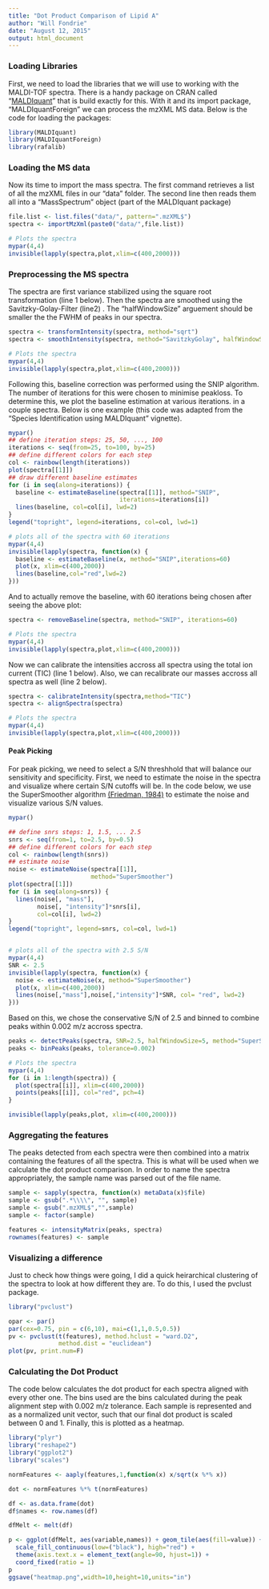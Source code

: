 ```yaml
---
title: "Dot Product Comparison of Lipid A"
author: "Will Fondrie"
date: "August 12, 2015"
output: html_document
---
```


### Loading Libraries  
First, we need to load the libraries that we will use to working with the MALDI-TOF spectra. There is a handy
package on CRAN called "[MALDIquant](http://strimmerlab.org/software/maldiquant/)" that is build exactly for this. With it and its import package, 
"MALDIquantForeign" we can process the mzXML MS data. Below is the code for loading the packages:

```r
library(MALDIquant)
library(MALDIquantForeign)
library(rafalib)
```

### Loading the MS data
Now its time to import the mass spectra. The first command retrieves a list of all the mzXML files in our "data" folder. The second line then reads them all into a "MassSpectrum" object (part of the MALDIquant
package)  


```r
file.list <- list.files("data/", pattern=".mzXML$")
spectra <- importMzXml(paste0("data/",file.list))

# Plots the spectra
mypar(4,4)
invisible(lapply(spectra,plot,xlim=c(400,2000)))

```

### Preprocessing the MS spectra
The spectra are first variance stabilized using the square root transformation (line 1 below). Then the spectra are smoothed using the Savitzky-Golay-Filter (line2) . The "halfWindowSize" arguement should be smaller the the FWHM of peaks in our spectra. 

```r
spectra <- transformIntensity(spectra, method="sqrt")
spectra <- smoothIntensity(spectra, method="SavitzkyGolay", halfWindowSize=5)

# Plots the spectra
mypar(4,4)
invisible(lapply(spectra,plot,xlim=c(400,2000)))
```

Following this, baseline correction was performed using the SNIP algorithm. The number of iterations for this were chosen to minimise peakloss. To determine this, we plot the baseline estimation at various iterations. in a couple spectra. Below is one example (this code was adapted from the "Species Identification using MALDIquant" vignette). 

```r

mypar()
## define iteration steps: 25, 50, ..., 100
iterations <- seq(from=25, to=100, by=25)
## define different colors for each step
col <- rainbow(length(iterations))
plot(spectra[[1]])
## draw different baseline estimates
for (i in seq(along=iterations)) {
  baseline <- estimateBaseline(spectra[[1]], method="SNIP",
                               iterations=iterations[i])
  lines(baseline, col=col[i], lwd=2)
}
legend("topright", legend=iterations, col=col, lwd=1)

# plots all of the spectra with 60 iterations
mypar(4,4)
invisible(lapply(spectra, function(x) {
  baseline <- estimateBaseline(x, method="SNIP",iterations=60)
  plot(x, xlim=c(400,2000))
  lines(baseline,col="red",lwd=2)
}))
```

And to actually remove the baseline, with 60 iterations being chosen after seeing the above plot:

```R
spectra <- removeBaseline(spectra, method="SNIP", iterations=60)

# Plots the spectra
mypar(4,4)
invisible(lapply(spectra,plot,xlim=c(400,2000)))
```

Now we can calibrate the intensities accross all spectra using the total ion current (TIC) (line 1 below). Also, we can recalibrate our masses accross all spectra as well (line 2 below).

```R
spectra <- calibrateIntensity(spectra,method="TIC")
spectra <- alignSpectra(spectra)

# Plots the spectra
mypar(4,4)
invisible(lapply(spectra,plot,xlim=c(400,2000)))
```  

#### Peak Picking

For peak picking, we need to select a S/N threshhold that will balance our sensitivity and specificity. First, we need to estimate the noise in the spectra and visualize where certain S/N cutoffs will be. In the code below, we use the SuperSmoother algorithm [(Friedman, 1984)](http://www.slac.stanford.edu/cgi-wrap/getdoc/slac-pub-3477.pdf) to estimate the noise and visualize various S/N values.

```R
mypar()

## define snrs steps: 1, 1.5, ... 2.5
snrs <- seq(from=1, to=2.5, by=0.5)
## define different colors for each step
col <- rainbow(length(snrs))
## estimate noise
noise <- estimateNoise(spectra[[1]],
                       method="SuperSmoother")
plot(spectra[[1]])
for (i in seq(along=snrs)) {
  lines(noise[, "mass"],
        noise[, "intensity"]*snrs[i],
        col=col[i], lwd=2)
}
legend("topright", legend=snrs, col=col, lwd=1)


# plots all of the spectra with 2.5 S/N
mypar(4,4)
SNR <- 2.5
invisible(lapply(spectra, function(x) {
  noise <- estimateNoise(x, method="SuperSmoother")
  plot(x, xlim=c(400,2000))
  lines(noise[,"mass"],noise[,"intensity"]*SNR, col= "red", lwd=2)
}))

```

Based on this, we chose the conservative S/N of 2.5 and binned to combine peaks within 0.002 m/z accross spectra.

```R
peaks <- detectPeaks(spectra, SNR=2.5, halfWindowSize=5, method="SuperSmoother")
peaks <- binPeaks(peaks, tolerance=0.002)

# Plots the spectra
mypar(4,4)
for (i in 1:length(spectra)) {
  plot(spectra[[i]], xlim=c(400,2000))
  points(peaks[[i]], col="red", pch=4)
}

invisible(lapply(peaks,plot, xlim=c(400,2000)))
```

### Aggregating the features

The peaks detected from each spectra were then combined into a matrix containing the features of all the spectra. This is what will be used when we calculate the dot product comparison. In order to name the spectra appropriately, the sample name was parsed out of the file name.

```R
sample <- sapply(spectra, function(x) metaData(x)$file)
sample <- gsub(".*\\\\", "", sample)
sample <- gsub(".mzXML$","",sample)
sample <- factor(sample)

features <- intensityMatrix(peaks, spectra)
rownames(features) <- sample
```

### Visualizing a difference

Just to check how things were going, I did a quick heirarchical clustering of the spectra to look at how different they are. To do this, I used the pvclust package.

```R
library("pvclust")

opar <- par()
par(cex=0.75, pin = c(6,10), mai=c(1,1,0.5,0.5))
pv <- pvclust(t(features), method.hclust = "ward.D2",
              method.dist = "euclidean")
plot(pv, print.num=F)
```

### Calculating the Dot Product

The code below calculates the dot product for each spectra aligned with every other one. The bins used are the bins calculated during the peak alignment step with 0.002 m/z tolerance. Each sample is represented and as a normalized unit vector, such that our final dot product is scaled between 0 and 1. Finally, this is plotted as a heatmap.

```r
library("plyr")
library("reshape2")
library("ggplot2")
library("scales")

normFeatures <- aaply(features,1,function(x) x/sqrt(x %*% x))

dot <- normFeatures %*% t(normFeatures)

df <- as.data.frame(dot)
df$names <- row.names(df)

dfMelt <- melt(df)

p <- ggplot(dfMelt, aes(variable,names)) + geom_tile(aes(fill=value)) +
  scale_fill_continuous(low=("black"), high="red") +
  theme(axis.text.x = element_text(angle=90, hjust=1)) + 
  coord_fixed(ratio = 1)
p
ggsave("heatmap.png",width=10,height=10,units="in")
```